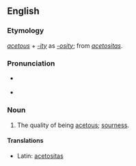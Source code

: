 ==English==

===Etymology===
''[[acetous]]'' + ''[[-ity]]'' as ''[[-osity]]''; from {{etyl|LL.|en}} ''[[acetositas]]''.

===Pronunciation===
* {{a|RP}} {{IPA|/ˈæsɛˌtɒsɪti/}}
* {{audio|en-us-acetosity.ogg|Audio (US)}}

===Noun===
{{en-noun|-}}

# The quality of being [[acetous]]; [[sourness]].

====Translations====
{{trans-top|the quality of being acetous}}
* Latin: [[acetositas]]
{{trans-mid}}
{{trans-bottom}}
